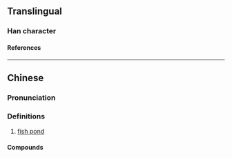 {{character info/new}}
==Translingual==

===Han character===
{{Han char|rn=32|rad=土|as=10|sn=13|four=46117|canj=GABT,GWOT|ids=⿰土昷,⿰土𥁕}}

====References====
{{Han ref|kx=0236.341|hdz=10472.101|uh=586D}}

----

==Chinese==
{{zh-forms}}

===Pronunciation===
{{zh-pron
|m=wēn
|c=wan1
|mn=ùn
|cat=n
}}

===Definitions===
{{zh-hanzi}}

# [[fish pond]]

====Compounds====
{{zh-der|魚塭|塭仔}}